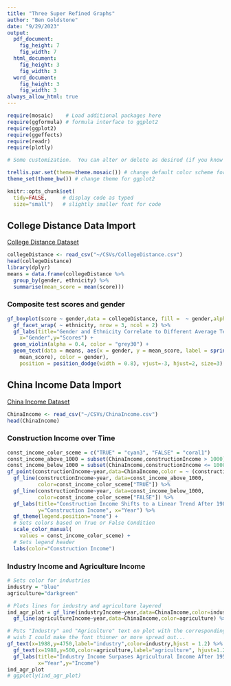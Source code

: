 ```yaml
---
title: "Three Super Refined Graphs"
author: "Ben Goldstone"
date: "9/29/2023"
output:
  pdf_document:
    fig_height: 7
    fig_width: 7
  html_document:
    fig_height: 3
    fig_width: 3
  word_document:
    fig_height: 3
    fig_width: 3
always_allow_html: true
---
```


```r
require(mosaic)    # Load additional packages here 
require(ggformula) # formula interface to ggplot2
require(ggplot2)
require(ggeffects)
require(readr)
require(plotly)

# Some customization.  You can alter or delete as desired (if you know what you are doing).

trellis.par.set(theme=theme.mosaic()) # change default color scheme for lattice
theme_set(theme_bw()) # change theme for ggplot2

knitr::opts_chunk$set(
  tidy=FALSE,     # display code as typed
  size="small")   # slightly smaller font for code
```

## College Distance Data Import
[College Distance Dataset](https://vincentarelbundock.github.io/Rdatasets/doc/AER/CollegeDistance.html)
```r
collegeDistance <- read_csv("~/CSVs/CollegeDistance.csv")
head(collegeDistance)
library(dplyr)
means = data.frame(collegeDistance %>%
  group_by(gender, ethnicity) %>%
  summarise(mean_score = mean(score)))

```


### Composite test scores and gender
```r
gf_boxplot(score ~ gender,data = collegeDistance, fill =  ~ gender,alpha = 0.75) %>% 
  gf_facet_wrap( ~ ethnicity, nrow = 3, ncol = 2) %>%
  gf_labs(title="Gender and Ethnicity Correlate to Different Average Test Scores",
    x="Gender",y="Scores") +
  geom_violin(alpha = 0.4, color = "grey30") +
  geom_text(data = means, aes(x = gender, y = mean_score, label = sprintf("Mean:\n%.2f", 
    mean_score), color = gender),
    position = position_dodge(width = 0.8), vjust=-3, hjust=2, size=3)
```


## China Income Data Import
[China Income Dataset](https://vincentarelbundock.github.io/Rdatasets/doc/AER/ChinaIncome.html)
```r
ChinaIncome <- read_csv("~/CSVs/ChinaIncome.csv")
head(ChinaIncome)
```

### Construction Income over Time
```r
const_income_color_sceme = c("TRUE" = "cyan3", "FALSE" = "coral1")
const_income_above_1000 = subset(ChinaIncome,constructionIncome > 1000)
const_income_below_1000 = subset(ChinaIncome,constructionIncome <= 1000)
gf_point(constructionIncome~year,data=ChinaIncome,color = ~ (constructionIncome > 1000)) %>%
  gf_line(constructionIncome~year, data=const_income_above_1000, 
          color=const_income_color_sceme["TRUE"]) %>%
  gf_line(constructionIncome~year, data=const_income_below_1000, 
          color=const_income_color_sceme["FALSE"]) %>% 
  gf_labs(title="Construction Income Shifts to a Linear Trend After 1982", 
          y="Construction Income", x="Year") %>%
  gf_theme(legend.position="none") + 
  # Sets colors based on True or False Condition
  scale_color_manual(
    values = const_income_color_sceme) +
  # Sets legend header
  labs(color="Construction Income")
```

### Industry Income and Agriculture Income
```r

# Sets color for industries
industry = "blue"
agriculture="darkgreen"

# Plots lines for industry and agriculture layered
ind_agr_plot = gf_line(industryIncome~year,data=ChinaIncome,color=industry) %>% 
  gf_line(agricultureIncome~year,data=ChinaIncome,color=agriculture) %>%

# Puts "Industry" and "Agriculture" text on plot with the corresponding color
# wish I could make the font thinner or more spread out...
gf_text(x=1988,y=4750,label="industry",color=industry,hjust = 1.2) %>% 
  gf_text(x=1988,y=500,color=agriculture,label="agriculture", hjust=1.2) %>%
  gf_labs(title="Industry Income Surpases Agricultural Income After 1952",
          x="Year",y="Income")
ind_agr_plot
# ggplotly(ind_agr_plot)
```